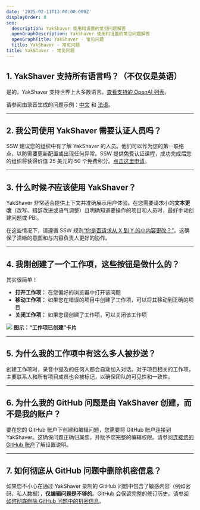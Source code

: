 ```yaml
---
date: '2025-02-11T13:00:00.000Z'
displayOrder: 8
seo:
  description: YakShaver 使用和设置的常见问题解答
  openGraphDescription: YakShaver 使用和设置的常见问题解答
  openGraphTitle: YakShaver - 常见问题
  title: YakShaver - 常见问题
title: YakShaver - 常见问题
---
```

## 1. YakShaver 支持所有语言吗？（不仅仅是英语）

是的，YakShaver 支持世界上大多数语言。[查看支持的 OpenAI 列表](https://github.com/openai/whisper?tab=readme-ov-file#available-models-and-languages)。

请参阅由录音生成的问题示例：[中文](https://github.com/SSWConsulting/Northwind365/issues/162) 和 [法语](https://github.com/SSWConsulting/Northwind365/issues/168)。

---

## 2. 我公司使用 YakShaver 需要认证人员吗？

SSW 建议您的组织中有了解 YakShaver 的人员。他们可以作为您的第一联络点，以防需要更新配置或出现任何异常。SSW 提供免费认证课程，成功完成后您的组织将获得价值 25 美元的 50 个免费积分。[点击这里申请](https://yakshaver.ai/certifications)。

---

## 3. 什么时候*不*应该使用 YakShaver？

YakShaver 非常适合提供上下文并准确展示用户体验。在您需要请求小的**文本更改**（改写、措辞改进或语气调整）且明确知道要操作的项目和人员时，最好手动创建问题或 PBI。

在这些情况下，请遵循 SSW 规则[“你是否请求从 X 到 Y 的小内容更改？”](https://www.ssw.com.au/rules/change-from-x-to-y)。这确保了清晰的意图和与内容负责人更好的协作。

---

## 4. 我刚创建了一个工作项，这些按钮是做什么的？

其实很简单！

* **打开工作项：** 在您偏好的浏览器中打开该问题
* **移动工作项：** 如果您在错误的项目中创建了工作项，可以将其移动到正确的项目
* **关闭工作项：** 如果您误创建了工作项，可以关闭该工作项

![](/zh/YakShaver/Docs/Work-Item-Card.png)
**图示：“工作项已创建”卡片**

---

## 5. 为什么我的工作项中有这么多人被抄送？

创建工作项时，录音中提及的任何人都会自动加入对话。对于项目相关的工作项，主要联系人和所有项目成员也会被标记，以确保团队的可见性和一致性。

---

## 6. 为什么我的 GitHub 问题是由 YakShaver 创建，而不是我的账户？

要在您的 GitHub 账户下创建和编辑问题，您需要将 GitHub 账户连接到 YakShaver。这确保问题正确归属您，并赋予您完整的编辑权限。请参阅[连接您的 GitHub 账户](/zh/docs/connect-your-github-account)了解设置说明。

---

## 7. 如何彻底从 GitHub 问题中删除机密信息？

如果您不小心在通过 YakShaver 录制的 GitHub 问题中包含了敏感内容（例如密码、私人数据），**仅编辑问题是不够的**。GitHub 会保留完整的修订历史。请参阅[如何彻底删除 GitHub 问题中的机密信息](https://www.ssw.com.au/rules/remove-confidential-information-from-github)。